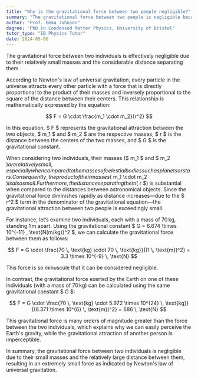```yaml
---
title: "Why is the gravitational force between two people negligible?"
summary: "The gravitational force between two people is negligible because their masses are small and they are relatively far apart."
author: "Prof. Emma Johnson"
degree: "PhD in Condensed Matter Physics, University of Bristol"
tutor_type: "IB Physics Tutor"
date: 2024-05-06
---
```


The gravitational force between two individuals is effectively negligible due to their relatively small masses and the considerable distance separating them.

According to Newton's law of universal gravitation, every particle in the universe attracts every other particle with a force that is directly proportional to the product of their masses and inversely proportional to the square of the distance between their centers. This relationship is mathematically expressed by the equation:

$$
F = G \cdot \frac{m_1 \cdot m_2}{r^2}
$$

In this equation, $ F $ represents the gravitational attraction between the two objects, $ m_1 $ and $ m_2 $ are the respective masses, $ r $ is the distance between the centers of the two masses, and $ G $ is the gravitational constant.

When considering two individuals, their masses ($ m_1 $ and $ m_2 $) are relatively small, especially when compared to the masses of celestial bodies such as planets or stars. Consequently, the product of their masses ($ m_1 \cdot m_2 $) is also small. Furthermore, the distance separating them ($ r $) is substantial when compared to the distances between astronomical objects. Since the gravitational force diminishes rapidly as distance increases—due to the $ r^2 $ term in the denominator of the gravitational equation—the gravitational attraction between two people is exceedingly small.

For instance, let’s examine two individuals, each with a mass of $70 \, \text{kg}$, standing $1 \, \text{m}$ apart. Using the gravitational constant $ G = 6.674 \times 10^{-11} \, \text{N(m/kg)}^2 $, we can calculate the gravitational force between them as follows:

$$
F = G \cdot \frac{70 \, \text{kg} \cdot 70 \, \text{kg}}{(1 \, \text{m})^2} = 3.3 \times 10^{-9} \, \text{N}
$$

This force is so minuscule that it can be considered negligible.

In contrast, the gravitational force exerted by the Earth on one of these individuals (with a mass of $70 \, \text{kg}$) can be calculated using the same gravitational constant $ G $:

$$
F = G \cdot \frac{70 \, \text{kg} \cdot 5.972 \times 10^{24} \, \text{kg}}{(6.371 \times 10^{6} \, \text{m})^2} = 686 \, \text{N}
$$

This gravitational force is many orders of magnitude greater than the force between the two individuals, which explains why we can easily perceive the Earth's gravity, while the gravitational attraction of another person is imperceptible.

In summary, the gravitational force between two individuals is negligible due to their small masses and the relatively large distance between them, resulting in an extremely small force as indicated by Newton's law of universal gravitation.
    
